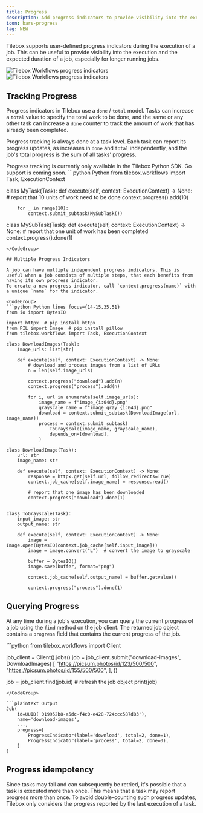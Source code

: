 ```yaml
---
title: Progress
description: Add progress indicators to provide visibility into the execution of a job
icon: bars-progress
tag: NEW
---
```


Tilebox supports user-defined progress indicators during the execution of a job. This can be useful to provide visibility into the execution and the expected duration of a job, especially for longer running jobs.

<Frame>
    <img src="/assets/workflows/progress/progress-light.png" alt="Tilebox Workflows progress indicators" className="dark:hidden" />
    <img src="/assets/workflows/progress/progress-dark.png" alt="Tilebox Workflows progress indicators" className="hidden dark:block" />
</Frame>


## Tracking Progress

Progress indicators in Tilebox use a `done` / `total` model. Tasks can increase a `total` value to specify the total work to be done, and the same or any other task can increase a `done` counter to track the amount of work that has already been completed.

Progress tracking is always done at a task level. Each task can report its progress updates, as increases in `done` and `total` independently, and the job's total progress is the sum of all tasks' progress.

<Info>
    Progress tracking is currently only available in the Tilebox Python SDK. Go support is coming soon.
</Info>

<CodeGroup>
```python Python
from tilebox.workflows import Task, ExecutionContext

class MyTask(Task):
    def execute(self, context: ExecutionContext) -> None:
        # report that 10 units of work need to be done
        context.progress().add(10)

        for _ in range(10):
            context.submit_subtask(MySubTask())

class MySubTask(Task):
    def execute(self, context: ExecutionContext) -> None:
        # report that one unit of work has been completed
        context.progress().done(1)
```
</CodeGroup>

## Multiple Progress Indicators

A job can have multiple independent progress indicators. This is useful when a job consists of multiple steps, that each benefits from having its own progress indicator.
To create a new progress indicator, call `context.progress(name)` with a unique `name` for the indicator.

<CodeGroup>
```python Python lines focus={14-15,35,51}
from io import BytesIO

import httpx  # pip install httpx
from PIL import Image  # pip install pillow
from tilebox.workflows import Task, ExecutionContext

class DownloadImages(Task):
    image_urls: list[str]

    def execute(self, context: ExecutionContext) -> None:
        # download and process images from a list of URLs
        n = len(self.image_urls)

        context.progress("download").add(n)
        context.progress("process").add(n)

        for i, url in enumerate(self.image_urls):
            image_name = f"image_{i:04d}.png"
            grayscale_name = f"image_gray_{i:04d}.png"
            download = context.submit_subtask(DownloadImage(url, image_name))
            process = context.submit_subtask(
                ToGrayscale(image_name, grayscale_name),
                depends_on=[download],
            )

class DownloadImage(Task):
    url: str
    image_name: str

    def execute(self, context: ExecutionContext) -> None:
        response = httpx.get(self.url, follow_redirects=True)
        context.job_cache[self.image_name] = response.read()
        
        # report that one image has been downloaded
        context.progress("download").done(1)


class ToGrayscale(Task):
    input_image: str
    output_name: str

    def execute(self, context: ExecutionContext) -> None:
        image = Image.open(BytesIO(context.job_cache[self.input_image]))
        image = image.convert("L")  # convert the image to grayscale

        buffer = BytesIO()
        image.save(buffer, format="png")
        
        context.job_cache[self.output_name] = buffer.getvalue()
        
        context.progress("process").done(1)
```
</CodeGroup>

## Querying Progress

At any time during a job's execution, you can query the current progress of a job using the `find` method on the job client. The returned job object contains a `progress` field that contains the current progress of the job.

<CodeGroup>
```python
from tilebox.workflows import Client

job_client = Client().jobs()
job = job_client.submit("download-images", DownloadImages(
    [
        "https://picsum.photos/id/123/500/500",
        "https://picsum.photos/id/155/500/500",
    ],
))

job = job_client.find(job.id)  # refresh the job object
print(job)
```
</CodeGroup>

```plaintext Output
Job(
    id=UUID('019952b8-a5dc-f4c0-e428-724ccc587d83'),
    name='download-images',
    ...,
    progress=[
        ProgressIndicator(label='download', total=2, done=1),
        ProgressIndicator(label='process', total=2, done=0),
    ]
)
```

## Progress idempotency

Since tasks may fail and can subsequently be retried, it's possible that a task is executed more than once. This means that a task may report progress more than once.
To avoid double-counting such progress updates, Tilebox only considers the progress reported by the last execution of a task.

